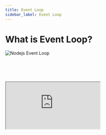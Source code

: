 ```yaml
---
title: Event Loop
sidebar_label: Event Loop
---
```


# What is Event Loop?

<img
  src="https://media.slid.es/uploads/162473/images/4908695/EventLoop.png"
  alt="Nodejs Event Loop"
/>

<br />
<br />
<br />
<br />

<iframe scrolling="no" src="https://nodejs.org/en/docs/guides/event-loop-timers-and-nexttick/#what-is-the-event-loop" />
